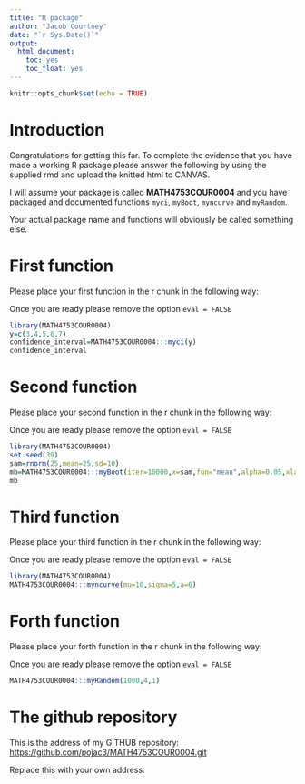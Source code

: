 ```yaml
---
title: "R package"
author: "Jacob Courtney"
date: "`r Sys.Date()`"
output: 
  html_document:
    toc: yes
    toc_float: yes
---
```


```r
knitr::opts_chunk$set(echo = TRUE)
```

# Introduction



Congratulations for getting this far. To complete the evidence that you have made a working R package please answer the following by using the supplied rmd and upload the knitted html to CANVAS.

I will assume your package is called **MATH4753COUR0004** and you have packaged and documented functions `myci`, `myBoot`, `myncurve` and `myRandom`.

Your actual package name and functions will obviously be called something else.

# First function

Please place your first function in the r chunk in the following way:

Once you are ready please remove the option `eval = FALSE`

```r
library(MATH4753COUR0004)
y=c(3,4,5,6,7)
confidence_interval=MATH4753COUR0004:::myci(y)
confidence_interval
```


# Second function

Please place your second function in the r chunk in the following way:

Once you are ready please remove the option `eval = FALSE`

```r
library(MATH4753COUR0004)
set.seed(39)
sam=rnorm(25,mean=25,sd=10)
mb=MATH4753COUR0004:::myBoot(iter=10000,x=sam,fun="mean",alpha=0.05,xlab="mean",col="red")
mb
```


# Third function

Please place your third function in the r chunk in the following way:

Once you are ready please remove the option `eval = FALSE`

```r
library(MATH4753COUR0004)
MATH4753COUR0004:::myncurve(mu=10,sigma=5,a=6)
```


# Forth function

Please place your forth function in the r chunk in the following way:

Once you are ready please remove the option `eval = FALSE`

```r
MATH4753COUR0004:::myRandom(1000,4,1) 
```

# The github repository



This is the address of my GITHUB repository:
<https://github.com/pojac3/MATH4753COUR0004.git>

Replace this with your own address.
